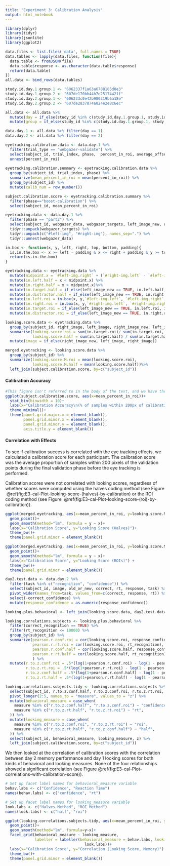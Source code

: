 ```yaml
---
title: "Experiment 3: Calibration Analysis"
output: html_notebook
---
```


```r
library(dplyr)
library(tidyr)
library(jsonlite)
library(ggplot2)
```

```r
data.files <- list.files('data', full.names = TRUE)
data.tables <- lapply(data.files, function(file){
  data.table <- fromJSON(file)
  data.table$response <- as.character(data.table$response)
  return(data.table)
})
all.data <- bind_rows(data.tables)
```

```r
study.id.day.1.group.1 <- "6062337f1a63a6788185d0e3"
study.id.day.1.group.2 <- "607de170bb44b7e25174421f"
study.id.day.2.group.1 <- "606233c0e42b980319b6a18e"
study.id.day.2.group.2 <- "607de2837874a824e2e8c6ec"

all.data <- all.data %>%
  mutate(day = if_else(study_id %in% c(study.id.day.1.group.1, study.id.day.1.group.2), 1, 2)) %>%
  mutate(group = if_else(study_id %in% c(study.id.day.1.group.1, study.id.day.2.group.1), 1, 2))

data.day.1 <- all.data %>% filter(day == 1)
data.day.2 <- all.data %>% filter(day == 2)
```

```r
eyetracking.calibration.data <- data.day.1 %>%
  filter(trial_type == "webgazer-validate") %>%
  select(subject_id, trial_index, phase,  percent_in_roi, average_offset) %>% 
  unnest(percent_in_roi)
  
eyetracking.calibration.summary <- eyetracking.calibration.data %>% 
  group_by(subject_id, trial_index, phase) %>% 
  summarize(mean_percent_in_roi = mean(percent_in_roi)) %>% 
  group_by(subject_id) %>% 
  mutate(calib_num = row_number())

subject.calibration.score <- eyetracking.calibration.summary %>%
  filter(phase=="boost-calibration") %>%
  select(subject_id, mean_percent_in_roi)
```

```r
eyetracking.data <- data.day.1 %>%
  filter(phase == "part2") %>%
  select(subject_id, webgazer_data, webgazer_targets, left_image_new, right_image_new, right_image, left_image) %>%
  tidyr::unpack(webgazer_targets) %>%
  tidyr::unpack(c("#left-img", "#right-img"), names_sep=".") %>%
  tidyr::unnest(webgazer_data)
```

```r
in.box <- function(x, y, left, right, top, bottom, padding){
  is.in.the.box <- x >= left - padding & x <= right + padding & y >= top - padding & y <= bottom + padding
  return(is.in.the.box)
}

eyetracking.data <- eyetracking.data %>%
  mutate(midpoint.x = `#left-img.right` + (`#right-img.left` - `#left-img.right`)/2) %>%
  mutate(in.left.half = x < midpoint.x) %>%
  mutate(in.right.half = x > midpoint.x)%>%
  mutate(in.target.half = if_else(left_image_new == TRUE, in.left.half, in.right.half))%>%
  mutate(in.distractor.half = if_else(left_image_new == TRUE, in.right.half, in.left.half)) %>%
  mutate(in.left.roi = in.box(x, y,`#left-img.left`, `#left-img.right`, `#left-img.top`, `#left-img.bottom`, 50))%>%
  mutate(in.right.roi = in.box(x, y,`#right-img.left`, `#right-img.right`, `#right-img.top`, `#right-img.bottom`, 50))%>%
  mutate(in.target.roi = if_else(left_image_new == TRUE, in.left.roi, in.right.roi))%>%
  mutate(in.distractor.roi = if_else(left_image_new == TRUE, in.right.roi, in.left.roi))
```

```r
looking.score.data <- eyetracking.data %>% 
  group_by(subject_id, right_image, left_image, right_image_new, left_image_new) %>%
  summarise(looking.score.roi = sum(in.target.roi)/ sum(in.target.roi, in.distractor.roi),
            looking.score.half = sum(in.target.half) / sum(in.target.half, in.distractor.half)) %>%
  mutate(image = if_else(right_image_new, left_image, right_image))
```

```r
merged.eyetracking <- looking.score.data %>%
  group_by(subject_id) %>%
  summarize(looking.score.M.roi = mean(looking.score.roi),
            looking.score.M.half = mean(looking.score.half))%>%
  left_join(subject.calibration.score, by=c("subject_id"))
```


#### Calibration Accuracy

```r
#This figure isn't referred to in the body of the text, and we have the scatterplots, so I'm cutting this for now
ggplot(subject.calibration.score, aes(x=mean_percent_in_roi))+
  stat_bin(binwidth = 10)+
  labs(x="Calibration Accuracy\n(% of samples within 200px of calibration point)")+
  theme_minimal()+
  theme(panel.grid.major.x = element_blank(),
        panel.grid.minor.x = element_blank(),
        panel.grid.minor.y = element_blank(),
        axis.title.y = element_blank())
```

#### Correlation with Effects

To see if calibration success is correlated with the eye tracking effects, we calculated a calibration score for each participant. The calibration score was the average proportion of samples within 200 pixels of the validation points during the final validation phase before the eye tracking is performed.

Calibration scores were not correlated with looking scores, regardless of whether scores were computed using the halves coding method (see Figure \ \@ref(fig:E3-cal-Plot-looking-score-(halves)-by-calibration) or the ROI coding method (see  Figure \ \@ref(fig:E3-cal-Plot-looking-score-(roi)-by-calibration)).


```r
ggplot(merged.eyetracking, aes(x=mean_percent_in_roi, y=looking.score.M.half))+
  geom_point()+
  geom_smooth(method="lm", formula = y ~ x)+
  labs(x="Calibration Score", y="Looking Score (Halves)")+
  theme_bw()+
  theme(panel.grid.minor = element_blank())

```

```r
ggplot(merged.eyetracking, aes(x=mean_percent_in_roi, y=looking.score.M.roi))+
  geom_point()+
  geom_smooth(method="lm", formula = y ~ x)+
  labs(x="Calibration Score", y="Looking Score (ROIs)") +
  theme_bw()+
  theme(panel.grid.minor = element_blank())

```

```r
day2.test.data <- data.day.2 %>%
  filter(task %in% c("recognition", "confidence")) %>%
  select(subject_id, image, old_or_new, correct, rt, response, task) %>%
  pivot_wider(names_from=task, values_from=c(correct, response, rt)) %>%
  select(-correct_confidence) %>%
  mutate(response_confidence = as.numeric(response_confidence))
```

```r
looking.plus.behavioral <- left_join(looking.score.data, day2.test.data)

looking.correlations.subjects <- looking.plus.behavioral %>%
  filter(correct_recognition == TRUE) %>%
  filter(rt_recognition <= 10000) %>%
  group_by(subject_id) %>%
  summarize(pearson.r.conf.roi = cor(looking.score.roi, response_confidence),
            pearson.r.rt.roi = cor(looking.score.roi, rt_recognition),
            pearson.r.conf.half = cor(looking.score.half, response_confidence),
            pearson.r.rt.half = cor(looking.score.half, rt_recognition)
            ) %>%
  mutate(r.to.z.conf.roi = .5*(log(1+pearson.r.conf.roi) - log(1 - pearson.r.conf.roi)),
         r.to.z.rt.roi = .5*(log(1+pearson.r.rt.roi) - log(1 - pearson.r.rt.roi)),
         r.to.z.conf.half = .5*(log(1+pearson.r.conf.half) - log(1 - pearson.r.conf.half)),
         r.to.z.rt.half = .5*(log(1+pearson.r.rt.half) - log(1 - pearson.r.rt.half)))

looking.correlations.subjects.tidy <- looking.correlations.subjects %>%
  select(subject_id, r.to.z.conf.half, r.to.z.conf.roi, r.to.z.rt.roi, r.to.z.rt.half) %>%
  pivot_longer(2:5, names_to = "measure", values_to = "z") %>%
  mutate(behavioral_measure = case_when(
    measure %in% c("r.to.z.conf.half", "r.to.z.conf.roi") ~ "confidence",
    measure %in% c("r.to.z.rt.half", "r.to.z.rt.roi") ~ "rt",
  )) %>%
  mutate(looking_measure = case_when(
    measure %in% c("r.to.z.conf.roi", "r.to.z.rt.roi") ~ "roi",
    measure %in% c("r.to.z.rt.half", "r.to.z.conf.half") ~ "half",
  )) %>%
  select(subject_id, behavioral_measure, looking_measure, z) %>%
  left_join(subject.calibration.score, by=c("subject_id"))
```

We then looked at the correlation of calibration scores with the correlation between day 2 memory performance and day 1 looking scores for both kinds of behavioral and looking measures. None of the four relationships showed a significant correlation (see Figure\ \@ref(fig:E3-cal-Plot-correlations-with-calibration-score)).

```r
# Set up facet label names for behavioral_measure variable
behav.labs <- c("Confidence", "Reaction Time")
names(behav.labs) <- c("confidence", "rt")

# Set up facet label names for looking_measure variable
look.labs <- c("Halves Method", "ROI Method")
names(look.labs) <- c("half", "roi")

ggplot(looking.correlations.subjects.tidy, aes(x=mean_percent_in_roi, y=z))+
  geom_point()+
  geom_smooth(method="lm", formula=y~x)+
  facet_grid(behavioral_measure ~ looking_measure,
             labeller = labeller(behavioral_measure = behav.labs, looking_measure =
                                   look.labs))+
  labs(x="Calibration Score", y="Correlation (Looking Score, Memory)") +
  theme_bw()+
  theme(panel.grid.minor = element_blank())
```

